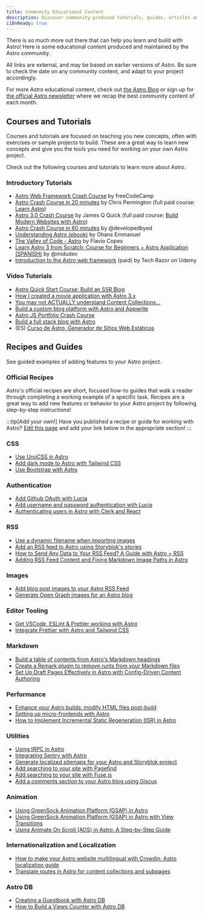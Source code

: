 ```yaml
---
title: Community Educational Content
description: Discover community-produced tutorials, guides, articles and videos to help you learn and build with Astro!
i18nReady: true
---
```


There is so much more out there that can help you learn and build with Astro! Here is some educational content produced and maintained by the Astro community.

All links are external, and may be based on earlier versions of Astro. Be sure to check the date on any community content, and adapt to your project accordingly.

For more Astro educational content, check out [the Astro Blog](https://astro.build/blog/) or sign up for [the official Astro newsletter](https://astro.build/newsletter/signup) where we recap the best community content of each month.

## Courses and Tutorials 

Courses and tutorials are focused on teaching you new concepts, often with exercises or sample projects to build. These are a great way to learn new concepts and give you the tools you need for working on your own Astro project.

Check out the following courses and tutorials to learn more about Astro.

### Introductory Tutorials
  - [Astro Web Framework Crash Course](https://www.youtube.com/watch?v=e-hTm5VmofI) by freeCodeCamp
  - [Astro Crash Course in 20 minutes](https://www.youtube.com/watch?v=zrPVTf761OI) by Chris Pennington (full paid course: [Learn Astro](https://learnastro.dev/))
  - [Astro 3.0 Crash Course](https://www.youtube.com/watch?v=qBOz6TpYAOg) by James Q Quick (full paid course: [Build Modern Websites with Astro](https://astrocourse.dev/))
  - [Astro Crash Course in 60 minutes](https://www.youtube.com/watch?v=NniT0vKyn-E) by @developedbyed
  - [Understanding Astro (ebook)](https://www.ohansemmanuel.com/books/understanding-astro) by Ohans Emmanuel
  - [The Valley of Code - Astro](https://thevalleyofcode.com/astro) by Flavio Copes
  - [Learn Astro 3 from Scratch: Course for Beginners + Astro Application (SPANISH)](https://www.youtube.com/watch?v=RB5tR_nqUEw) by @midudev
  - [Introduction to the Astro web framework](https://www.udemy.com/course/introduction-to-the-astro-web-framework/) (paid) by Tech Razor on Udemy

  ### Video Tutorials
  - [Astro Quick Start Course: Build an SSR Blog](https://www.youtube.com/watch?v=XoIHKO6AkoM)
  - [How I created a movie application with Astro 3.x](https://www.youtube.com/watch?v=Gvr4WhgfP0w)
  - [You may not ACTUALLY understand Content Collections…](https://www.youtube.com/watch?v=Fcw4c3wzm7I)
  - [Build a custom blog platform with Astro and Appwrite](https://www.youtube.com/watch?v=OERqwLy_reA)
  - [Astro JS Portfolio Crash Course](https://www.youtube.com/watch?v=TwWvNK0yHjI)
  - [Build a full stack blog with Astro](https://egghead.io/courses/build-a-full-stack-blog-with-astro-7ffcf9ec)
  - (ES) [Curso de Astro, Generador de Sitios Web Estáticos](https://www.youtube.com/watch?v=sOXW0ZnJxbQ)

## Recipes and Guides


See guided examples of adding features to your Astro project.

### Official Recipes

Astro's official recipes are short, focused how-to guides that walk a reader through completing a working example of a specific task. Recipes are a great way to add new features or behavior to your Astro project by following step-by-step instructions!

<RecipesNav />

:::tip[Add your own!]
Have you published a recipe or guide for working with Astro? [Edit this page](https://github.com/withastro/docs/edit/main/src/content/docs/en/community-resources/content.mdx) and add your link below in the appropriate section!
:::

### CSS
- [Use UnoCSS in Astro](https://www.elian.codes/blog/23-02-11-implementing-unocss-in-astro/)
- [Add dark mode to Astro with Tailwind CSS](https://www.kevinzunigacuellar.com/blog/dark-mode-in-astro/)
- [Use Bootstrap with Astro](https://www.drsys.de/use-bootstrap-with-astro/)
### Authentication
- [Add Github OAuth with Lucia](https://lucia-auth.com/tutorials/github-oauth/astro)
- [Add username and password authentication with Lucia](https://lucia-auth.com/tutorials/username-and-password/astro)
- [Authenticating users in Astro with Clerk and React](https://www.launchfa.st/blog/react-astro-clerk)
### RSS
- [Use a dynamic filename when importing images](https://vaihe.com/blog/astro/astro-dynamic-image-prop/)
- [Add an RSS feed to Astro using Storyblok's stories](https://straffesites.com/en/blog/rss-feed-astro-storyblok)
- [How to Send Any Data to Your RSS Feed? A Guide with Astro + RSS](https://aritraroy.live/tutorial/blogs/2023/how-to-send-any-data-to-rss-feed/)
- [Adding RSS Feed Content and Fixing Markdown Image Paths in Astro](https://billyle.dev/posts/adding-rss-feed-content-and-fixing-markdown-image-paths-in-astro)
### Images
- [Add blog post images to your Astro RSS Feed](https://webreaper.dev/posts/astro-rss-feed-blog-post-images/)
- [Generate Open Graph images for an Astro blog](https://techsquidtv.com/blog/generating-open-graph-images-for-astro/)
### Editor Tooling
- [Get VSCode, ESLint & Prettier working with Astro](https://patheticgeek.dev/blog/astro-prettier-eslint-vscode)
- [Integrate Prettier with Astro and Tailwind CSS](https://straffesites.com/en/blog/integrate-prettier-astro-tailwindcss)
### Markdown
- [Build a table of contents from Astro's Markdown headings](https://kld.dev/building-table-of-contents/)
- [Create a Remark plugin to remove runts from your Markdown files](https://eatmon.co/blog/remove-runts-markdown/)
- [Set Up Draft Pages Effectively in Astro with Config-Driven Content Authoring](https://akashrajpurohit.com/blog/set-up-draft-pages-effectively-in-astro-with-configdriven-content-authoring/)
### Performance
- [Enhance your Astro builds: modify HTML files post-build](https://straffesites.com/en/blog/optimize-astro-html-post-build)
- [Setting up micro-frontends with Astro](https://medium.com/@sergio.a.soria/setting-up-micro-frontends-with-astro-and-ecma-script-modules-137340d2c520)
- [How to Implement Incremental Static Regeneration (ISR) in Astro](https://logsnag.com/blog/implementing-isr-in-astro)
### Utilities
- [Using tRPC in Astro](https://www.thomasledoux.be/blog/using-trpc-astro-islands-react)
- [Integrating Sentry with Astro](https://akashrajpurohit.com/blog/seamless-error-tracking-integrating-sentry-with-astro/)
- [Generate localized sitemaps for your Astro and Storyblok project](https://straffesites.com/en/blog/localized-sitemap-astro-storyblok)
- [Add searching to your site with Pagefind](https://blog.otterlord.dev/posts/astro-search/)
- [Add searching to your site with Fuse.js](https://www.youtube.com/watch?v=XnV_2MWqAhQ)
- [Add a comments section to your Astro blog using Giscus](https://elazizi.com/posts/add-comments-section-to-your-astro-blog/)
### Animation
- [Using GreenSock Animation Platform (GSAP) in Astro](https://www.launchfa.st/blog/gsap-astro)
- [Using GreenSock Animation Platform (GSAP) in Astro with View Transitions](https://www.launchfa.st/blog/gsap-astro-view-transitions)
- [Using Animate On Scroll (AOS) in Astro: A Step-by-Step Guide](https://www.launchfa.st/blog/aos-astro)
### Internationalization and Localization
- [How to make your Astro website multilingual with Crowdin: Astro localization guide](https://crowdin.com/blog/2023/06/21/astro-localization-and-i18n)
- [Translate routes in Astro for content collections and subpages](https://www.webdesign-sopelnik.de/en/blog/translate-routes-for-astro-content-collections-or-subpages-with-trailingslash-and-base-support/)
### Astro DB
- [Creating a Guestbook with Astro DB](https://ryantrimble.com/blog/creating-a-guestbook-with-astro-db/)
- [How to Build a Views Counter with Astro DB](https://www.vorillaz.com/astro-views)

